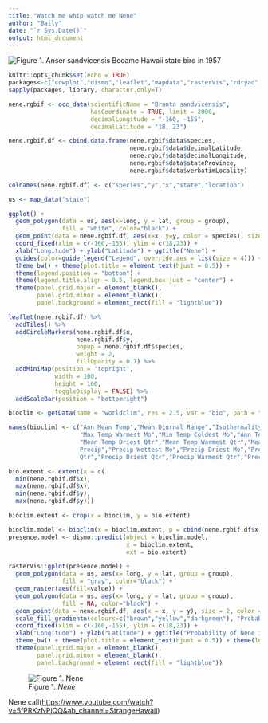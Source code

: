 ```yaml
---
title: "Watch me whip watch me Nene"
author: "Baily"
date: "`r Sys.Date()`"
output: html_document
---
```


![Figure 1. Anser sandvicensis](nene1.jpeg) Became Hawaii state bird in 1957

```r
knitr::opts_chunk$set(echo = TRUE)
packages<-c("cowplot","dismo","leaflet","mapdata","rasterVis","rdryad","rgbif","sf","tidyverse")
sapply(packages, library, character.only=T)
```

```r
nene.rgbif <- occ_data(scientificName = "Branta sandvicensis",
                       hasCoordinate = TRUE, limit = 2000,
                       decimalLongitude = "-160, -155", 
                       decimalLatitude = "18, 23")

nene.rgbif.df <- cbind.data.frame(nene.rgbif$data$species,
                                  nene.rgbif$data$decimalLatitude,
                                  nene.rgbif$data$decimalLongitude,
                                  nene.rgbif$data$stateProvince,
                                  nene.rgbif$data$verbatimLocality)

colnames(nene.rgbif.df) <- c("species","y","x","state","location")
```

```r
us <- map_data("state")

ggplot() +
  geom_polygon(data = us, aes(x=long, y = lat, group = group),
               fill = "white", color="black") +
  geom_point(data = nene.rgbif.df, aes(x=x, y=y, color = species), size = 3) +
  coord_fixed(xlim = c(-160,-155), ylim = c(18,23)) +
  xlab("Longitude") + ylab("Latitude") + ggtitle("Nene") + 
  guides(color=guide_legend("Legend", override.aes = list(size = 4))) +
  theme_bw() + theme(plot.title = element_text(hjust = 0.5)) + 
  theme(legend.position = "bottom") +
  theme(legend.title.align = 0.5, legend.box.just = "center") +
  theme(panel.grid.major = element_blank(), 
        panel.grid.minor = element_blank(),
        panel.background = element_rect(fill = "lightblue"))
```

```r
leaflet(nene.rgbif.df) %>% 
  addTiles() %>% 
  addCircleMarkers(nene.rgbif.df$x,
                   nene.rgbif.df$y,
                   popup = nene.rgbif.df$species,
                   weight = 2,
                   fillOpacity = 0.7) %>%
  addMiniMap(position = 'topright',
             width = 100, 
             height = 100,
             toggleDisplay = FALSE) %>%
  addScaleBar(position = "bottomright")
```

```r
bioclim <- getData(name = "worldclim", res = 2.5, var = "bio", path = "./")

names(bioclim) <- c("Ann Mean Temp","Mean Diurnal Range","Isothermality","Temperature Seasonality",
                    "Max Temp Warmest Mo","Min Temp Coldest Mo","Ann Temp Range","Mean Temp Wettest Qtr",
                    "Mean Temp Driest Qtr","Mean Temp Warmest Qtr","Mean Temp Coldest Qtr","Annual
                    Precip","Precip Wettest Mo","Precip Driest Mo","Precip Seasonality","Precip Wettest
                    Qtr","Precip Driest Qtr","Precip Warmest Qtr","Precip Coldest Qtr")

bio.extent <- extent(x = c(
  min(nene.rgbif.df$x),
  max(nene.rgbif.df$x),
  min(nene.rgbif.df$y),
  max(nene.rgbif.df$y)))

bioclim.extent <- crop(x = bioclim, y = bio.extent)

bioclim.model <- bioclim(x = bioclim.extent, p = cbind(nene.rgbif.df$x,nene.rgbif.df$y))
presence.model <- dismo::predict(object = bioclim.model, 
                                 x = bioclim.extent, 
                                 ext = bio.extent)

rasterVis::gplot(presence.model) + 
  geom_polygon(data = us, aes(x= long, y = lat, group = group),
               fill = "gray", color="black") +
  geom_raster(aes(fill=value)) +
  geom_polygon(data = us, aes(x= long, y = lat, group = group),
               fill = NA, color="black") +
  geom_point(data = nene.rgbif.df, aes(x = x, y = y), size = 2, color = "black", alpha = 0.5) +
  scale_fill_gradientn(colours=c("brown","yellow","darkgreen"), "Probability") +
  coord_fixed(xlim = c(-160,-155), ylim = c(18,23)) +
  xlab("Longitude") + ylab("Latitude") + ggtitle("Probability of Nene in Hawaii") + 
  theme_bw() + theme(plot.title = element_text(hjust = 0.5)) + theme(legend.position = "right") +
  theme(panel.grid.major = element_blank(), 
        panel.grid.minor = element_blank(),
        panel.background = element_rect(fill = "lightblue"))

```

![Figure 1. *Nene*](nene2.jpeg)

Nene call(<https://www.youtube.com/watch?v=5fPRKzNPjQQ&ab_channel=StrangeHawaii>)
